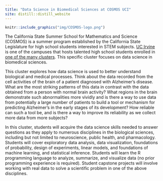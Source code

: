 ```yaml
---
title: "Data Science in Biomedical Sciences at COSMOS UCI"
site: distill::distill_website
---
```


```r
knitr::include_graphics("img/COSMOS-logo.png")
```



The California State Summer School for Mathematics and Science (COSMOS) is a summer program established by the California State Legislature for high school students interested in STEM subjects.
[UC Irvine](https://www.cosmos.uci.edu) is one of the campuses that hosts talented high school students enrolled in [one of the many clusters](https://www.cosmos.uci.edu/clusters). This specific cluster focuses on data science in biomedical sciences. 

This cluster explores how data science is used to better understand biological and medical processes. Think about the data recorded from the cell activities of the brain of a patient diagnosed with Alzheimer’s disease. What are the most striking patterns of this data in contrast with the data obtained from a person with normal brain activity? What regions in the brain demonstrate such abnormalities more vividly and is there a way to use data from potentially a large number of patients to build a tool or mechanism for predicting Alzheimer’s in the early stages of its development? How reliable can such a tool be, and is there a way to improve its reliability as we collect more data from more subjects?

In this cluster, students will acquire the data science skills needed to answer questions as they apply to numerous disciplines in the biological sciences, including but not limited to neuroscience, public health, and pharmacology. Students will cover exploratory data analysis, data visualization, foundations of probability, design of experiments, linear models, and foundations of machine learning, and statistical inference. Students will learn the R programming language to analyze, summarize, and visualize data (no prior programming experience is required). Student capstone projects will involve working with real data to solve a scientific problem in one of the above disciplines.